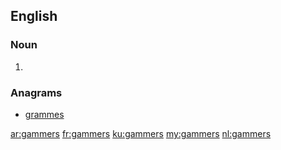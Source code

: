 ==English==

===Noun===
{{head|en|plural}}

# {{plural of|gammer|lang=en}}

===Anagrams===
* [[grammes#English|grammes]]

[[ar:gammers]]
[[fr:gammers]]
[[ku:gammers]]
[[my:gammers]]
[[nl:gammers]]